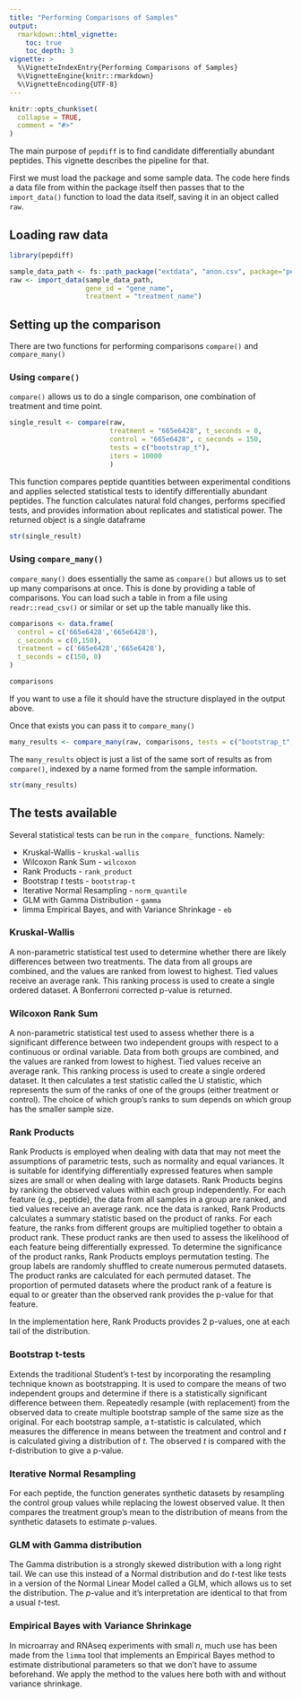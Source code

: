 ```yaml
---
title: "Performing Comparisons of Samples"
output: 
  rmarkdown::html_vignette:
    toc: true
    toc_depth: 3
vignette: >
  %\VignetteIndexEntry{Performing Comparisons of Samples}
  %\VignetteEngine{knitr::rmarkdown}
  %\VignetteEncoding{UTF-8}
---
```


```r
knitr::opts_chunk$set(
  collapse = TRUE,
  comment = "#>"
)
```

The main purpose of `pepdiff` is to find candidate differentially abundant peptides. This vignette describes the pipeline for that.

First we must load the package and some sample data. The code here finds a data file from within the package itself then  passes that to the `import_data()` function to load the data itself, saving it in an object called `raw`.

## Loading raw data

```r
library(pepdiff)

sample_data_path <- fs::path_package("extdata", "anon.csv", package="pepdiff")
raw <- import_data(sample_data_path,                  
                   gene_id = "gene_name",
                   treatment = "treatment_name")
```

## Setting up the comparison

There are two functions for performing comparisons `compare()` and `compare_many()`

### Using `compare()`

`compare()` allows us to do a single comparison, one combination of treatment and time point.

```r
single_result <- compare(raw, 
                         treatment = "665e6428", t_seconds = 0, 
                         control = "665e6428", c_seconds = 150,
                         tests = c("bootstrap_t"), 
                         iters = 10000
                         )
```

This function compares peptide quantities between experimental conditions and applies selected statistical tests to identify differentially abundant peptides. The function calculates natural fold changes, performs specified tests, and provides information about replicates and statistical power. The returned object is a single dataframe

```r
str(single_result)
```


### Using `compare_many()`

`compare_many()` does essentially the same as `compare()` but allows us to set up many comparisons at once. This is done by providing a table of comparisons. You can load such a table in from a file using `readr::read_csv()` or similar or set up the table manually like this.

```r
comparisons <- data.frame(
  control = c('665e6428','665e6428'),
  c_seconds = c(0,150),
  treatment = c('665e6428','665e6428'),
  t_seconds = c(150, 0)
)

comparisons
```

If you want to use a file it should have the structure displayed in the output above.

Once that exists you can pass it to `compare_many()`

```r
many_results <- compare_many(raw, comparisons, tests = c("bootstrap_t", "rank_product"))
```

The `many_results` object is just a list of the same sort of results as from `compare()`, indexed by a name formed from the sample information.

```r
str(many_results)
```


## The tests available

Several statistical tests can be run in the `compare_` functions. Namely:

  * Kruskal-Wallis - `kruskal-wallis`
  * Wilcoxon Rank Sum - `wilcoxon`
  * Rank Products - `rank_product`
  * Bootstrap $t$ tests - `bootstrap-t`
  * Iterative Normal Resampling - `norm_quantile`
  * GLM with Gamma Distribution - `gamma`
  * limma Empirical Bayes, and with Variance Shrinkage - `eb`

### Kruskal-Wallis

A non-parametric statistical test used to determine whether there are likely differences between two treatments. The data from all groups are combined, and the values are ranked from lowest to highest. Tied values receive an average rank. This ranking process is used to create a single ordered dataset. A Bonferroni corrected p-value is returned.


### Wilcoxon Rank Sum

A non-parametric statistical test used to assess whether there is a significant difference between two independent groups with respect to a continuous or ordinal variable. Data from both groups are combined, and the values are ranked from lowest to highest. Tied values receive an average rank. This ranking process is used to create a single ordered dataset. It then calculates a test statistic called the U statistic, which represents the sum of the ranks of one of the groups (either treatment or control). The choice of which group's ranks to sum depends on which group has the smaller sample size.

### Rank Products

Rank Products is employed when dealing with data that may not meet the assumptions of parametric tests, such as normality and equal variances. It is suitable for identifying differentially expressed features when sample sizes are small or when dealing with large datasets. Rank Products begins by ranking the observed values within each group independently. For each feature (e.g., peptide), the data from all samples in a group are ranked, and tied values receive an average rank. nce the data is ranked, Rank Products calculates a summary statistic based on the product of ranks. For each feature, the ranks from different groups are multiplied together to obtain a product rank.
These product ranks are then used to assess the likelihood of each feature being differentially expressed. To determine the significance of the product ranks, Rank Products employs permutation testing.
The group labels are randomly shuffled to create numerous permuted datasets. The product ranks are calculated for each permuted dataset. The proportion of permuted datasets where the product rank of a feature is equal to or greater than the observed rank provides the p-value for that feature. 

In the implementation here, Rank Products provides 2 p-values, one at each tail of the distribution.

### Bootstrap t-tests 

Extends the traditional Student's t-test by incorporating the resampling technique known as bootstrapping. It is used to compare the means of two independent groups and determine if there is a statistically significant difference between them. Repeatedly resample (with replacement) from the observed data to create multiple bootstrap sample of the same size as the original. For each bootstrap sample, a t-statistic is calculated, which measures the difference in means between the treatment and control and $t$ is calculated giving a distribution of $t$. The observed $t$ is compared with the $t$-distribution to give a p-value. 

### Iterative Normal Resampling

For each peptide, the function generates synthetic datasets by resampling the control group values while replacing the lowest observed value. It then compares the treatment group's mean to the distribution of means from the synthetic datasets to estimate p-values.

### GLM with Gamma distribution

The Gamma distribution is a strongly skewed distribution with a long right tail. We can use this instead of a Normal distribution and do $t$-test like tests in a version of the Normal Linear Model called a GLM, which allows us to set the distribution. The $p$-value and it's interpretation are identical to that from a usual $t$-test.

### Empirical Bayes with Variance Shrinkage

In microarray and RNAseq experiments with small $n$, much use has been made from the `limma` tool that implements an Empirical Bayes method to estimate distributional parameters so that we don't have to assume beforehand. We apply the method to the values here both with and without variance shrinkage. 


